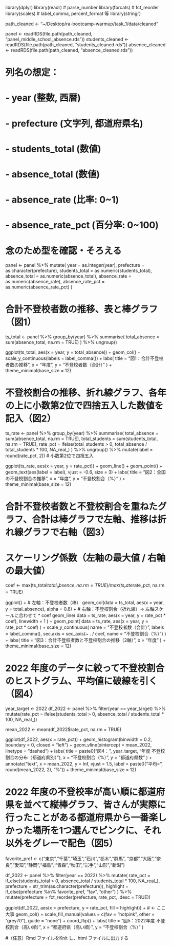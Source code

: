 library(dplyr)
library(readr)     # parse_number
library(forcats)   # fct_reorder
library(scales)    # label_comma, percent_format 等
library(stringr)


path_cleaned <- "~/Desktop/ra-bootcamp-warmup/task_1/data/cleaned"

panel <- readRDS(file.path(path_cleaned, "panel_middle_school_absence.rds"))
students_cleaned <- readRDS(file.path(path_cleaned, "students_cleaned.rds"))
absence_cleaned  <- readRDS(file.path(path_cleaned, "absence_cleaned.rds"))

# 列名の想定：
# - year (整数, 西暦)
# - prefecture (文字列, 都道府県名)
# - students_total (数値)
# - absence_total (数値)
# - absence_rate (比率: 0~1)
# - absence_rate_pct (百分率: 0~100)

# 念のため型を確認・そろえる
panel <- panel %>%
  mutate(
    year = as.integer(year),
    prefecture = as.character(prefecture),
    students_total = as.numeric(students_total),
    absence_total  = as.numeric(absence_total),
    absence_rate   = as.numeric(absence_rate),
    absence_rate_pct = as.numeric(absence_rate_pct)
  )

# 合計不登校者数の推移、表と棒グラフ（図1）
ts_total <- panel %>%
  group_by(year) %>%
  summarise(
    total_absence = sum(absence_total, na.rm = TRUE)
  ) %>%
  ungroup()

ggplot(ts_total, aes(x = year, y = total_absence)) +
  geom_col() +
  scale_y_continuous(labels = label_comma()) +
  labs(
    title = "図1：合計不登校者数の推移",
    x = "年度",
    y = "不登校者数（合計）"
  ) +
  theme_minimal(base_size = 12)

# 不登校割合の推移、折れ線グラフ、各年の上に小数第2位で四捨五入した数値を記入（図2）
ts_rate <- panel %>%
  group_by(year) %>%
  summarise(
    total_absence  = sum(absence_total, na.rm = TRUE),
    total_students = sum(students_total, na.rm = TRUE),
    rate_pct = ifelse(total_students > 0, total_absence / total_students * 100, NA_real_)
  ) %>%
  ungroup() %>%
  mutate(label = round(rate_pct, 2))  # 小数第2位で四捨五入
  
ggplot(ts_rate, aes(x = year, y = rate_pct)) +
  geom_line() +
  geom_point() +
  geom_text(aes(label = label), vjust = -0.6, size = 3) +
  labs(
    title = "図2：全国の不登校割合の推移",
    x = "年度",
    y = "不登校割合（%）"
  ) +
  theme_minimal(base_size = 12)

# 合計不登校者数と不登校割合を重ねたグラフ、合計は棒グラフで左軸、推移は折れ線グラフで右軸（図3）
# スケーリング係数（左軸の最大値 / 右軸の最大値）
coef <- max(ts_total$total_absence, na.rm = TRUE) / max(ts_rate$rate_pct, na.rm = TRUE)

ggplot() +
  # 左軸：不登校者数（棒）
  geom_col(data = ts_total, aes(x = year, y = total_absence), alpha = 0.8) +
  # 右軸：不登校割合（折れ線）→ 左軸スケールに合わせて * coef
  geom_line(
    data = ts_rate,
    aes(x = year, y = rate_pct * coef),
    linewidth = 1
  ) +
  geom_point(
    data = ts_rate,
    aes(x = year, y = rate_pct * coef)
  ) +
  scale_y_continuous(
    name = "不登校者数（合計）",
    labels = label_comma(),
    sec.axis = sec_axis(~ . / coef, name = "不登校割合（%）")
  ) +
  labs(
    title = "図3：合計不登校者数と不登校割合の推移（2軸）",
    x = "年度"
  ) +
  theme_minimal(base_size = 12)


# 2022 年度のデータに絞って不登校割合のヒストグラム、平均値に破線を引く（図4）
year_target <- 2022
df_2022 <- panel %>%
  filter(year == year_target) %>%
  mutate(rate_pct = ifelse(students_total > 0,
                           absence_total / students_total * 100, NA_real_))

mean_2022 <- mean(df_2022$rate_pct, na.rm = TRUE)

ggplot(df_2022, aes(x = rate_pct)) +
  geom_histogram(binwidth = 0.2, boundary = 0, closed = "left") +
  geom_vline(xintercept = mean_2022, linetype = "dashed") +
  labs(
    title = paste0("図4：", year_target, "年度 不登校割合の分布（都道府県別）"),
    x = "不登校割合（%）",
    y = "都道府県数"
  ) +
  annotate("text", x = mean_2022, y = Inf, vjust = 1.5,
           label = paste0("平均=", round(mean_2022, 2), "%")) +
  theme_minimal(base_size = 12)

# 2022 年度の不登校率が高い順に都道府県を並べて縦棒グラフ、皆さんが実際に行ったことがある都道府県から一番楽しかった場所を1つ選んでピンクに、それ以外をグレーで配色（図5）
favorite_pref <- c("東京","千葉","埼玉","石川","栃木","群馬",
                   "京都","大阪","奈良","愛知","静岡","福島",
                   "青森","秋田","岩手","山形","新潟")

df_2022 <- panel %>%
  filter(year == 2022) %>%
  mutate(
    rate_pct = if_else(students_total > 0, absence_total / students_total * 100, NA_real_),
    prefecture = str_trim(as.character(prefecture)),
    highlight  = if_else(prefecture %in% favorite_pref, "fav", "other")
  ) %>%
  mutate(prefecture = fct_reorder(prefecture, rate_pct, .desc = TRUE))

ggplot(df_2022, aes(x = prefecture, y = rate_pct, fill = highlight)) +  # ← ここ大事
  geom_col() +
  scale_fill_manual(values = c(fav = "hotpink", other = "grey70"), guide = "none") +
  coord_flip() +
  labs(
    title = "図5：2022年度 不登校割合（高い順）",
    x = "都道府県（高い順）",
    y = "不登校割合（%）"
  )


#（任意）Rmd ファイルをKnit し、html ファイルに出力する

